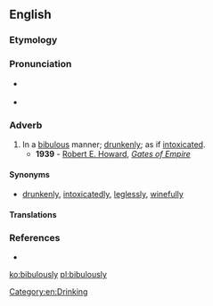 {{was wotd|2007|December|13}}
==English==

===Etymology===
{{suffix|bibulous|ly|lang=en}}

===Pronunciation===
* {{a|RP|US}} {{IPA|/ˈbɪbjʊləsli/|lang=en}}
* {{audio|en-us-bibulously.ogg|Audio (US)|lang=en}}

===Adverb===
{{en-adv}}

# In a [[bibulous]] manner; [[drunkenly]]; as if [[intoxicated]].
#* '''1939''' - [[w:Robert E. Howard|Robert E. Howard]], ''[[s:Gates of Empire|Gates of Empire]]''
#*: {{ux|en|The Venetian captain, prodding among the butts and bales of the cargo, had discovered a stowaway--a fat, sandy-haired man in worn leather, snoring '''bibulously''' among the barrels.}}

====Synonyms====
* {{sense|drunkenly}} [[drunkenly]], [[intoxicatedly]], [[leglessly]], [[winefully]]

====Translations====
{{trans-see|drunkenly}}

===References===
* {{R:Webster 1913}}

[[Category:en:Drinking]]

[[ko:bibulously]]
[[pl:bibulously]]
